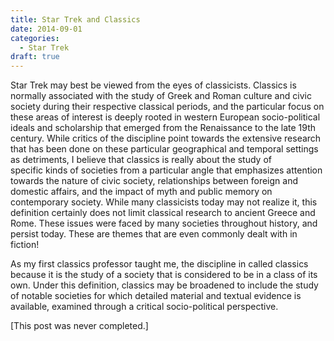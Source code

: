 ```yaml
---
title: Star Trek and Classics
date: 2014-09-01
categories:
  - Star Trek
draft: true
---
```


Star Trek may best be viewed from the eyes of classicists.
Classics is normally associated with the study of Greek and Roman culture and civic society during their respective classical periods, and the particular focus on these areas of interest is deeply rooted in western European socio-political ideals and scholarship that emerged from the Renaissance to the late 19th century.
While critics of the discipline point towards the extensive research that has been done on these particular geographical and temporal settings as detriments, I believe that classics is really about the study of specific kinds of societies from a particular angle that emphasizes attention towards the nature of civic society, relationships between foreign and domestic affairs, and the impact of myth and public memory on contemporary society.
While many classicists today may not realize it, this definition certainly does not limit classical research to ancient Greece and Rome.
These issues were faced by many societies throughout history, and persist today.
These are themes that are even commonly dealt with in fiction!

As my first classics professor taught me, the discipline in called classics because it is the study of a society that is considered to be in a class of its own.
Under this definition, classics may be broadened to include the study of notable societies for which detailed material and textual evidence is available, examined through a critical socio-political perspective.

[This post was never completed.]